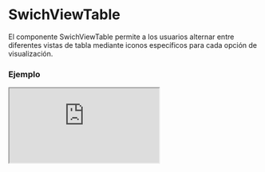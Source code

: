 # SwichViewTable

El componente SwichViewTable permite a los usuarios alternar entre diferentes vistas de tabla mediante iconos específicos para cada opción de visualización.


### Ejemplo

<Iframe
  minHeightIframe="30dvh"
  src="https://fenextjs-component-storybook.vercel.app/iframe.html?args=&id=swichview-table--index&viewMode=story"
/>

### Importación

Para importar el componente SwichViewTable, se puede hacer desde fenextjs

```tsx copy
import { SwichViewTable } from "fenextjs";
```

### Parámetros

| Parámetro    | Tipo                                                            | Requerido | Default                        | Descripcion                                                           |
| ------------ | --------------------------------------------------------------- | --------- | ------------------------------ | --------------------------------------------------------------------- |
| className    | string                                                          | no        | ""                             | Clase CSS para el contenedor del componente.                          |
| defaultValue | "fenext-swich-view-table-box" \| "fenext-swich-view-table-list" | no        | "fenext-swich-view-table-list" | Vista de tabla predeterminada que se muestra al cargar el componente. |
| onChange     | (e?: SwichViewTableType) =\> void                               | no        | undefined                      | Función que se ejecuta cuando se selecciona una nueva vista de tabla. |

### Storybook

Para ver el storybook del componente lo puede hacer con este [link](https://fenextjs-component-storybook.vercel.app/?path=/story/swichview-table--index)

### Usos

- Ejemplo básico

```tsx copy
<SwichViewTable />
```

- Con valor predeterminado y función de cambio

```tsx copy
<SwichViewTable
  defaultValue="fenext-swich-view-table-box"
  onChange={(e) => console.log("Vista de tabla seleccionada:", e)}
/>
```

- Aplicando una clase personalizada

```tsx copy
<SwichViewTable className="custom-table-class" />
```
